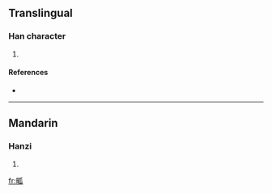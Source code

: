 ==Translingual==

===Han character===
{{Han char|rn=102|rad=田|as=05|sn=10|four=|canj=田竹女人 (WHVO)}}

# {{defn|Han|sort=田05}}

====References====
* {{Han ref|kx=0761.020|dkj=21805|hdz=42536.090|uh=7556|ud=30038}}

----

==Mandarin==

===Hanzi===
{{cmn-hanzi|pin=[[wā]] ([[wa1]])|wg=wa<sup>1</sup>}}

# {{defn|Mandarin}}

[[fr:畖]]